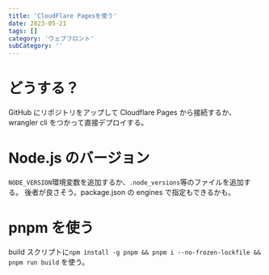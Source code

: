 ```yaml
---
title: 'CloudFlare Pagesを使う'
date: 2023-05-21
tags: []
category: 'ウェブフロント'
subCategory: ''
---
```


# どうする？

GitHub にリポジトリをアップして Cloudflare Pages から接続するか、wrangler cli をつかって直接デプロイする。

# Node.js のバージョン

`NODE_VERSION`環境変数を追加するか、`.node_versions`等のファイルを追加する。
後者が良さそう。package.json の engines で指定もできるかも。

# pnpm を使う

build スクリプトに`npm install -g pnpm && pnpm i --no-frozen-lockfile && pnpm run build`
を使う。
